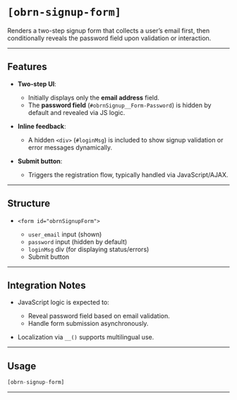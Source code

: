 # `[obrn-signup-form]`

Renders a two-step signup form that collects a user’s email first, then conditionally reveals the password field upon validation or interaction.

---

## Features

-   **Two-step UI**:

    -   Initially displays only the **email address** field.
    -   The **password field** (`#obrnSignup__Form-Password`) is hidden by default and revealed via JS logic.

-   **Inline feedback**:

    -   A hidden `<div>` (`#loginMsg`) is included to show signup validation or error messages dynamically.

-   **Submit button**:

    -   Triggers the registration flow, typically handled via JavaScript/AJAX.

---

## Structure

-   `<form id="obrnSignupForm">`

    -   `user_email` input (shown)
    -   `password` input (hidden by default)
    -   `loginMsg` div (for displaying status/errors)
    -   Submit button

---

## Integration Notes

-   JavaScript logic is expected to:

    -   Reveal password field based on email validation.
    -   Handle form submission asynchronously.

-   Localization via `__()` supports multilingual use.

---

## Usage

```php
[obrn-signup-form]
```

---
